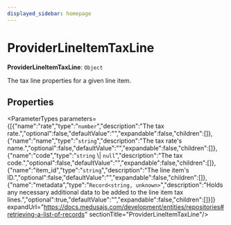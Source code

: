 ```yaml
---
displayed_sidebar: homepage
---
```



# ProviderLineItemTaxLine

 **ProviderLineItemTaxLine**: `Object`

The tax line properties for a given line item.

## Properties

<ParameterTypes parameters={[{"name":"rate","type":"`number`","description":"The tax rate.","optional":false,"defaultValue":"","expandable":false,"children":[]},{"name":"name","type":"`string`","description":"The tax rate's name.","optional":false,"defaultValue":"","expandable":false,"children":[]},{"name":"code","type":"`string` \\| `null`","description":"The tax code.","optional":false,"defaultValue":"","expandable":false,"children":[]},{"name":"item_id","type":"`string`","description":"The line item's ID.","optional":false,"defaultValue":"","expandable":false,"children":[]},{"name":"metadata","type":"`Record<string, unknown>`","description":"Holds any necessary additional data to be added to the line item tax lines.","optional":true,"defaultValue":"","expandable":false,"children":[]}]} expandUrl="https://docs.medusajs.com/development/entities/repositories#retrieving-a-list-of-records" sectionTitle="ProviderLineItemTaxLine"/>
